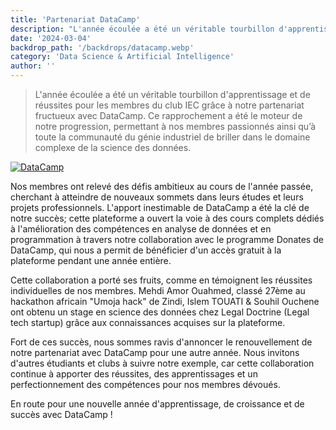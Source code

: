 ```yaml
---
title: 'Partenariat DataCamp'
description: "L'année écoulée a été un véritable tourbillon d'apprentissage et de réussites pour les membres du club IEC grâce à notre partenariat fructueux avec DataCamp. Ce rapprochement a été le moteur de notre progression, permettant à nos membres passionnés ainsi qu’à toute la communauté du génie industriel de briller dans le domaine complexe de la science des données."
date: '2024-03-04'
backdrop_path: '/backdrops/datacamp.webp'
category: 'Data Science & Artificial Intelligence'
author: ''
---
```


>L'année écoulée a été un véritable tourbillon d'apprentissage et de réussites pour les membres du club IEC grâce à notre partenariat fructueux avec DataCamp. Ce rapprochement a été le moteur de notre progression, permettant à nos membres passionnés ainsi qu’à toute la communauté du génie industriel de briller dans le domaine complexe de la science des données.

[![DataCamp](/backdrops/datacamp.webp)](https://www.datacamp.com/)

Nos membres ont relevé des défis ambitieux au cours de l'année passée, cherchant à atteindre de nouveaux sommets dans leurs études et leurs projets professionnels. L'apport inestimable de DataCamp a été la clé de notre succès; cette plateforme a ouvert la voie à des cours complets dédiés à l'amélioration des compétences en analyse de données et en programmation à travers notre collaboration avec le programme Donates de DataCamp, qui nous a permit de bénéficier d'un accès gratuit à la plateforme pendant une année entière.

Cette collaboration a porté ses fruits, comme en témoignent les réussites individuelles de nos membres. Mehdi Amor Ouahmed, classé 27ème au hackathon africain "Umoja hack" de Zindi, Islem TOUATI & Souhil Ouchene ont obtenu un stage en science des données chez Legal Doctrine (Legal tech startup) grâce aux connaissances acquises sur la plateforme.

Fort de ces succès, nous sommes ravis d'annoncer le renouvellement de notre partenariat avec DataCamp pour une autre année. Nous invitons d'autres étudiants et clubs à suivre notre exemple, car cette collaboration continue à apporter des réussites, des apprentissages et un perfectionnement des compétences pour nos membres dévoués.

En route pour une nouvelle année d'apprentissage, de croissance et de succès avec DataCamp !
